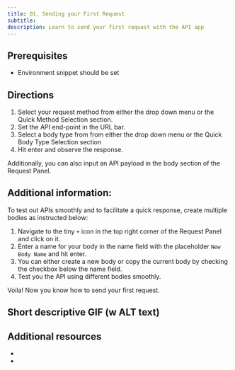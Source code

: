 ```yaml
---
title: 01. Sending your First Request
subtitle:
description: Learn to send your first request with the API app
---
```


## Prerequisites

- Environment snippet should be set

## Directions

1. Select your request method from either the drop down menu or the Quick Method Selection section.
2. Set the API end-point in the URL bar.
3. Select a body type from from either the drop down menu or the Quick Body Type Selection section
4. Hit enter and observe the response.

Additionally, you can also input an API payload in the body section of the Request Panel.

## Additional information:

<!-- Include the commented section below in the Body Type Selector Impression.
When you're testing an API and want a quick response, you would want to create multiple bodies with different body types to facilitate a quick testing process. Firecamp has you covered. -->

To test out APIs smoothly and to facilitate a quick response, create multiple bodies as instructed below:

1. Navigate to the tiny `+` icon in the top right corner of the Request Panel and click on it.
2. Enter a name for your body in the name field with the placeholder `New Body Name` and hit enter.
3. You can either create a new body or copy the current body by checking the checkbox below the name field.
4. Test you the API using different bodies smoothly.

Voila! Now you know how to send your first request.

## Short descriptive GIF (w ALT text)

## Additional resources
-
-
